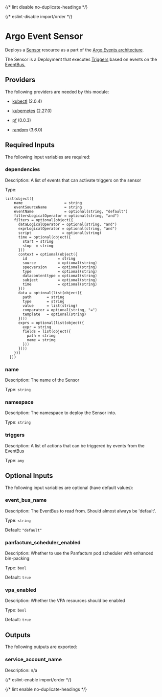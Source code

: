 
{/* lint disable no-duplicate-headings */}

{/* eslint-disable import/order */}

<ModuleHeader name="kube_argo_sensor" sourceHref="https://github.com/Panfactum/stack/tree/__PANFACTUM_VERSION_MAIN__/packages/infrastructure/kube_argo_sensor" status="beta" type="submodule" />

# Argo Event Sensor

Deploys a [Sensor](hhttps://argoproj.github.io/argo-events/concepts/sensor/)
resource as a part of the
[Argo Events architecture](https://argoproj.github.io/argo-events/concepts/architecture/).

The Sensor is a Deployment that executes
[Triggers](https://argoproj.github.io/argo-events/concepts/trigger/)
based on events on the
[EventBus.](https://argoproj.github.io/argo-events/concepts/eventbus/)

## Providers

The following providers are needed by this module:

* [kubectl](https://registry.terraform.io/providers/alekc/kubectl/2.0.4/docs) (2.0.4)

* [kubernetes](https://registry.terraform.io/providers/hashicorp/kubernetes/2.27.0/docs) (2.27.0)

* [pf](https://registry.terraform.io/providers/panfactum/pf/0.0.3/docs) (0.0.3)

* [random](https://registry.terraform.io/providers/hashicorp/random/3.6.0/docs) (3.6.0)

## Required Inputs

The following input variables are required:

### dependencies

Description: A list of events that can activate triggers on the sensor

Type:

```hcl
list(object({
    name                   = string
    eventSourceName        = string
    eventName              = optional(string, "default")
    filtersLogicalOperator = optional(string, "and")
    filters = optional(object({
      dataLogicalOperator = optional(string, "and")
      exprLogicalOperator = optional(string, "and")
      script              = optional(string)
      time = optional(object({
        start = string
        stop  = string
      }))
      context = optional(object({
        id              = string
        source          = optional(string)
        specversion     = optional(string)
        type            = optional(string)
        datacontenttype = optional(string)
        subject         = optional(string)
        time            = optional(string)
      }))
      data = optional(list(object({
        path       = string
        type       = string
        value      = list(string)
        comparator = optional(string, "=")
        template   = optional(string)
      })))
      exprs = optional(list(object({
        expr = string
        fields = list(object({
          path = string
          name = string
        }))
      })))
    }))
  }))
```

### name

Description: The name of the Sensor

Type: `string`

### namespace

Description: The namespace to deploy the Sensor into.

Type: `string`

### triggers

Description: A list of actions that can be triggered by events from the EventBus

Type: `any`

## Optional Inputs

The following input variables are optional (have default values):

### event\_bus\_name

Description: The EventBus to read from. Should almost always be 'default'.

Type: `string`

Default: `"default"`

### panfactum\_scheduler\_enabled

Description: Whether to use the Panfactum pod scheduler with enhanced bin-packing

Type: `bool`

Default: `true`

### vpa\_enabled

Description: Whether the VPA resources should be enabled

Type: `bool`

Default: `true`

## Outputs

The following outputs are exported:

### service\_account\_name

Description: n/a

{/* eslint-enable import/order */}

{/* lint enable no-duplicate-headings */}
